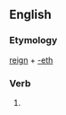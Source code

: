 ==English==

===Etymology===
[[reign]] + [[-eth]]

===Verb===
{{head|en|verb form}}

# {{en-archaic third-person singular of|reign}}